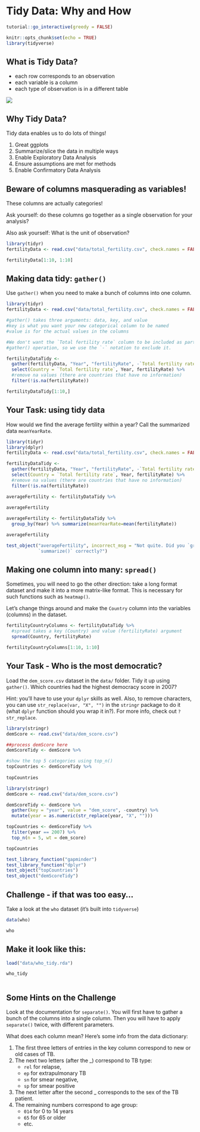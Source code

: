 # Tidy Data: Why and How {#tidy}

<script src=https://cdn.datacamp.com/datacamp-light-latest.min.js></script>

```r
tutorial::go_interactive(greedy = FALSE)
```

```r
knitr::opts_chunk$set(echo = TRUE)
library(tidyverse)
```

## What is Tidy Data?

- each row corresponds to an observation
- each variable is a column
- each type of observation is in a different table

![](figure/tidy-1.png)

## Why Tidy Data?

Tidy data enables us to do lots of things!

1) Great ggplots
2) Summarize/slice the data in multiple ways
3) Enable Exploratory Data Analysis
4) Ensure assumptions are met for methods
5) Enable Confirmatory Data Analysis

## Beware of columns masquerading as variables!

These columns are actually categories!

Ask yourself: do these columns go together as a single observation for your analysis?

Also ask yourself: What is the unit of observation?

```r
library(tidyr)
fertilityData <- read.csv("data/total_fertility.csv", check.names = FALSE)

fertilityData[1:10, 1:10]
```

## Making data tidy: `gather()`

Use `gather()` when you need to make a bunch of columns into one column. 

```r
library(tidyr)
fertilityData <- read.csv("data/total_fertility.csv", check.names = FALSE)

#gather() takes three arguments: data, key, and value
#key is what you want your new categorical column to be named
#value is for the actual values in the columns

#We don't want the `Total fertility rate` column to be included as part of the
#gather() operation, so we use the `-` notation to exclude it.

fertilityDataTidy <- 
  gather(fertilityData, "Year", "fertilityRate", -`Total fertility rate`) %>% 
  select(Country = `Total fertility rate`, Year, fertilityRate) %>% 
  #remove na values (there are countries that have no information)
  filter(!is.na(fertilityRate))

fertilityDataTidy[1:10,]
```

## Your Task: using tidy data

How would we find the average fertility within a year? Call the summarized
data `meanYearRate`.

```r
library(tidyr)
library(dplyr)
fertilityData <- read.csv("data/total_fertility.csv", check.names = FALSE)

fertilityDataTidy <- 
  gather(fertilityData, "Year", "fertilityRate", -`Total fertility rate`) %>% 
  select(Country = `Total fertility rate`, Year, fertilityRate) %>% 
  #remove na values (there are countries that have no information)
  filter(!is.na(fertilityRate))

```

```r
averageFertility <- fertilityDataTidy %>% 
  
averageFertility
```

```r
averageFertility <- fertilityDataTidy %>%
  group_by(Year) %>% summarize(meanYearRate=mean(fertilityRate))

averageFertility
```

```r
test_object("averageFertility", incorrect_msg = "Not quite. Did you `group_by()` and
            `summarize()` correctly?")
```
## Making one column into many: `spread()`

Sometimes, you will need to go the other direction: take a long format dataset and make it into a more matrix-like format. This is necessary for such functions such as `heatmap()`.

Let's change things around and make the `Country` column into the variables (columns) in the dataset. 

```r
fertilityCountryColumns <- fertilityDataTidy %>% 
  #spread takes a key (Country) and value (fertilityRate) argument
  spread(Country, fertilityRate) 

fertilityCountryColumns[1:10, 1:10]
```

## Your Task - Who is the most democratic?

Load the `dem_score.csv` dataset in the `data/` folder. Tidy it up using `gather()`. Which countries had the highest democracy score in 2007?

Hint: you'll have to use your `dplyr` skills as well. Also, to remove characters, you can use `str_replace(var, "X", "")` in the `stringr` package to do it (what `dplyr` function should you wrap it in?). For more info, check out `?str_replace`.

```r
library(stringr)
demScore <- read.csv("data/dem_score.csv")

##process demScore here
demScoreTidy <- demScore %>%

#show the top 5 categories using top_n()
topCountries <- demScoreTidy %>%
  
topCountries  
```

```r
library(stringr)
demScore <- read.csv("data/dem_score.csv")

demScoreTidy <- demScore %>%
  gather(key = "year", value = "dem_score", -country) %>%
  mutate(year = as.numeric(str_replace(year, "X", "")))

topCountries <- demScoreTidy %>%
  filter(year == 2007) %>%
  top_n(n = 5, wt = dem_score)

topCountries
```

```r
test_library_function("gapminder")
test_library_function("dplyr")
test_object("topCountries")
test_object("demScoreTidy")
```

## Challenge - if that was too easy...

Take a look at the `who` dataset (it's built into `tidyverse`)

```r
data(who)

who
```

## Make it look like this:

```r
load("data/who_tidy.rda")

who_tidy
```

```r

```


## Some Hints on the Challenge

Look at the documentation for `separate()`. You will first have to gather a bunch of the columns into a single column. Then you will have to apply `separate()` twice, with different parameters.

What does each column mean? Here's some info from the data dictionary:

1) The first three letters of entries in the key column correspond to new or old cases of TB.
2) The next two letters (after the _) correspond to TB type:
    + `rel` for relapse, 
    + `ep` for extrapulmonary TB
    + `sn` for smear negative, 
    + `sp` for smear positive
3) The next letter after the second _ corresponds to the sex of the TB patient.
4) The remaining numbers correspond to age group:
    + `014` for 0 to 14 years
    + `65` for 65 or older
    + etc.
